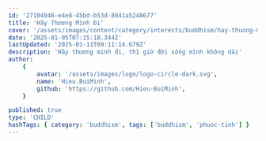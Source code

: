 ```yaml
---
id: '27104946-e4e8-45bd-b53d-8941a5248677'
title: 'Hãy Thương Mình Đi'
cover: '/assets/images/content/category/interests/buddhism/hay-thuong-minh-di-cover.png'
date: '2025-01-05T07:15:18.344Z'
lastUpdated: '2025-01-11T09:11:14.679Z'
description: 'Hãy thương mình đi, thì giờ đời sống mình không dài'
author:
    {
        avatar: '/assets/images/logo/logo-circle-dark.svg',
        name: 'Hieu.BuiMinh',
        github: 'https://github.com/Hieu-BuiMinh',
    }

published: true
type: 'CHILD'
hashTags: { category: 'buddhism', tags: ['buddhism', 'phuoc-tinh'] }
---
```


<Audio src="/assets/audios/content/category/interests/buddhism/hay-thuong-minh-di.mp3" />

<Image
	className="h-[350px] max-w-[350px] m-auto"
	src="/assets/images/content/category/interests/buddhism/hoa-thuong-phuoc-tinh.png"
	alt="Hòa thượng Phước Tịnh"
/>

Thời Thế Tôn Tại Tiền, có những vị cư sĩ vừa nghe một câu "Năm Quẩn Vô Ngã" liền đi vô quả Tu-Đà-Hoàn đó chứ, đâu phải là khó khăn chi.
Có điều cư sĩ Phật tử không đủ điều kiện cho nên họ chứng tới quả thứ ba là A-Na-Hàm thôi.

Còn A-La-Hán thì, thưa các vị, đòi hỏi sống đời sống trong núi rừng cô tịch, dành trọn vẹn thời giờ cho công phu thiền tập để gạn lọc hết cấu uế vi tế của tâm mới chứng quả vô sanh.

Cho nên, tính chúng ta chưa nghe trong thời Thế Tôn Tại Tiền có vị cư sĩ nào chứng A-La-Hán, nhưng mà Tu-Đà-Hoàn, Tư-Đà-Hàm, A-Na-Hàm thì đã có nhiều cư sĩ, thậm chí Tịnh Phạn Vương lúc kề cận cái chết Thế Tôn về dạy cho.

Niệm tới hơi thở thôi, quan sát thân không phải là tôi, buồn vui không phải là tôi, nghĩ suy không phải là tôi, thì lúc ông xã hình hài ông liền chứng A-Na-Hàm, tức là quả thứ ba trong Thánh Quả Thinh Văn.

Nói như vậy, để các vị nhận định một điều rằng là cái việc tu tập và thành đạt trí tuệ chứng nghiệp được thánh trí, trú trong niết bàn không phải là cái chuyện còn khuya mới gặp, không phải là chuyện mộng mơ, không cần uống thuốc ngủ gì để mơ mộng cả mà các vị có thể ứng dụng trong đời sống hiện tiền ngay bây giờ.

Tu tập ra làm sao thì các vị có thể thưởng thức được sự an lạc nó đến với các vị ra làm vậy nghe. Hãy thương mình đi, thì giờ đời sống mình không dài, hãy dành cái thời gian cho một việc thôi.

Ví như mình thiếu cơm ăn, thiếu áo mặc, lo lắng đủ chuyện, hai vai quằng gánh với cái chuyện nước non, thì không nói làm gì. Đằng này, các vị đâu phải là những người lãnh đạo quốc gia. Các vị cũng đâu phải là nuôi tới một trăm gia đình. Các vị cũng chẳng phải có tới một trăm người con hoặc là bao nhiêu cái món nợ để lo lắng gì cả, một thân thôi. Ngay cái thân mẹo dậu của mình thôi, mình nuôi nó chứ mình có nuôi ai đâu. Người thân của mình họ tự có phước của họ, thế mà lại không đầu tư thời gian cho cái chuyện tu tập.

Cứ vơ vào những chuyện quàng xiêng của thiên hạ để buồn, để vui, để hờn, để giận, để lo lắng, bất an. Cái điều này, dường như chỉ có chúng ta hơi khùng mới làm điều này nghe, có chút thông minh người ta không có khùng vậy đâu. Nói mất lòng nhau, nhưng mà nó là vậy. Nói một cách trắng trợn, không sợ mất lòng nữa, đừng khùng nữa, vừa phải thôi, cũng chừa chút chỗ để ký tên, tại sao mà khùng đến nổi.

`Hãy thương mình đi...`

-Hòa Thượng Thích Phước Tịnh-

[Chép lại bài giảng của Sư]
